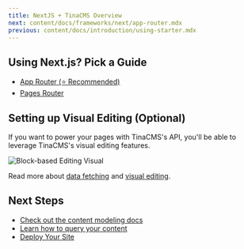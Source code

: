 ```yaml
---
title: NextJS + TinaCMS Overview
next: content/docs/frameworks/next/app-router.mdx
previous: content/docs/introduction/using-starter.mdx
---
```


## Using Next.js? Pick a Guide

- [App Router (⭐ Recommended)](/docs/frameworks/next/app-router/)
- [Pages Router](/docs/frameworks/next/pages-router)

## Setting up Visual Editing (Optional)

If you want to power your pages with TinaCMS's API, you'll be able to leverage TinaCMS's visual editing features.

![Block-based Editing Visual](/gif/blocks.gif)

Read more about [data fetching](/docs/features/data-fetching/) and [visual editing](/docs/contextual-editing/overview/).

## Next Steps

- [Check out the content modeling docs](/docs/schema/)
- [Learn how to query your content](/docs/features/data-fetching/)
- [Deploy Your Site](/docs/tina-cloud)
